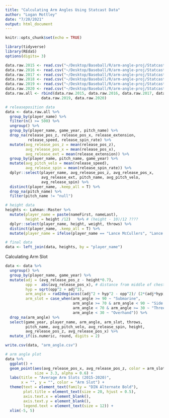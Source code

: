 ```yaml
---
title: "Calculating Arm Angles Using Statcast Data"
author: "Logan Mottley"
date: "7/20/2021"
output: html_document
---
```


```r
knitr::opts_chunk$set(echo = TRUE)

library(tidyverse)
library(REdaS)
options(digits= 3)

data.raw.2015 <- read.csv("~/Desktop/Baseball/R/arm-angle-proj/Statcast Pitcher (2015).csv")
data.raw.2016 <- read.csv("~/Desktop/Baseball/R/arm-angle-proj/Statcast Pitcher (2016).csv")
data.raw.2017 <- read.csv("~/Desktop/Baseball/R/arm-angle-proj/Statcast Pitcher (2017).csv")
data.raw.2018 <- read.csv("~/Desktop/Baseball/R/arm-angle-proj/Statcast Pitcher (2018).csv")
data.raw.2019 <- read.csv("~/Desktop/Baseball/R/arm-angle-proj/Statcast Pitcher (2019).csv")
data.raw.2020 <- read.csv("~/Desktop/Baseball/R/arm-angle-proj/Statcast Pitcher (2020).csv") 
data.raw.all <- rbind(data.raw.2015, data.raw.2016, data.raw.2017, data.raw.2018, 
                data.raw.2019, data.raw.2020)

# releaseposition data
data <- data.raw.all %>%
  group_by(player_name) %>%
  filter(n() >= 500) %>%
  ungroup() %>%
  group_by(player_name, game_year, pitch_name) %>%
  drop_na(release_pos_z, release_pos_x, release_extension, 
          release_speed, release_spin_rate) %>%
  mutate(avg_release_pos_z = mean(release_pos_z), 
         avg_release_pos_x = mean(release_pos_x), 
         avg_release_ext = mean(release_extension)) %>%
  group_by(player_name, pitch_name, game_year) %>%
  mutate(avg_pitch_velo = mean(release_speed), 
         avg_release_spin = mean(release_spin_rate)) %>%
  dplyr::select(player_name, avg_release_pos_z, avg_release_pos_x,
                avg_release_ext, pitch_name, avg_pitch_velo, 
                avg_release_spin) %>%
  distinct(player_name, .keep_all = T) %>%
  drop_na(pitch_name) %>%
  filter(pitch_name != "null")

# height data
heights <- Lahman::Master %>%
  mutate(player_name = paste(nameFirst, nameLast), 
         height = height /12)   %>% # (height - 10)/12 ????
  dplyr::select(player_name, height, weight, throws) %>%
  distinct(player_name, .keep_all = T) %>%
  mutate(player_name = ifelse(player_name == "Lance McCullers", "Lance McCullers Jr.", player_name))

# final data 
data <- left_join(data, heights, by = "player_name")

```

Calculating Arm Slot
```r

data <- data %>%
  ungroup() %>%
  group_by(player_name, game_year) %>%
  mutate(adj = (avg_release_pos_z - height*0.7),
         opp =  abs(avg_release_pos_x), # distance from middle of chest to arm
         hyp = sqrt(opp^2 + adj^2), 
         arm_angle = rad2deg(acos((adj^2 + hyp^2 - opp^2)/ (2*(adj*hyp)))),
         arm_slot = case_when(arm_angle >= 90 ~ "Submarine",
                              arm_angle >= 70 & arm_angle < 90 ~ "Side Arm", 
                              arm_angle < 70 & arm_angle >= 30 ~ "Three-Quarters", 
                              arm_angle < 30 ~ "Overhand")) %>%
  drop_na(arm_angle) %>%
  select(game_year, player_name, arm_angle, arm_slot, throws, 
         pitch_name, avg_pitch_velo, avg_release_spin, height, 
         avg_release_pos_z, avg_release_pos_x) %>%
  mutate_if(is.numeric, round, digits = 2)

write.csv(data, "arm_angle.csv")

# arm angle plot
data %>%
  ggplot() + 
  geom_point(aes(avg_release_pos_x, avg_release_pos_z, color = arm_slot), 
             size = 3.3, alpha = 0.6) + 
  labs(title = "Average Arm Slots (2015-2020)", 
       x = "", y = "", color = "Arm Slot") + 
  theme(text = element_text(family = "DIN Alternate Bold"),
        plot.title = element_text(size = 20, hjust = 0.5), 
        axis.text.x = element_blank(), 
        axis.text.y = element_blank(), 
        legend.text = element_text(size = 12)) + 
  xlim(-5, 5)

```
